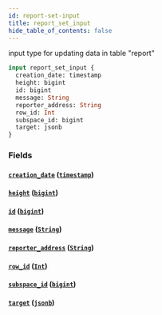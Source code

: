 ```yaml
---
id: report-set-input
title: report_set_input
hide_table_of_contents: false
---
```


input type for updating data in table "report"

```graphql
input report_set_input {
  creation_date: timestamp
  height: bigint
  id: bigint
  message: String
  reporter_address: String
  row_id: Int
  subspace_id: bigint
  target: jsonb
}
```

### Fields

#### [`creation_date`](#) ([`timestamp`](../scalars/timestamp))

#### [`height`](#) ([`bigint`](../scalars/bigint))

#### [`id`](#) ([`bigint`](../scalars/bigint))

#### [`message`](#) ([`String`](../scalars/string))

#### [`reporter_address`](#) ([`String`](../scalars/string))

#### [`row_id`](#) ([`Int`](../scalars/int))

#### [`subspace_id`](#) ([`bigint`](../scalars/bigint))

#### [`target`](#) ([`jsonb`](../scalars/jsonb))
